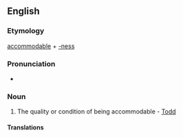 ==English==

===Etymology===
[[accommodable]] + [[-ness]]

===Pronunciation===
* {{a|UK}} {{IPA|/əˈkɒ.mə.də.bəl.nəs/|lang=en}}

===Noun===
{{en-noun|-}}

# {{context|rare|lang=en}} The quality or condition of being accommodable - [[Todd]]

====Translations====
{{trans-top|the quality or condition of being accommodable}}
{{trans-mid}}
{{trans-bottom}}
